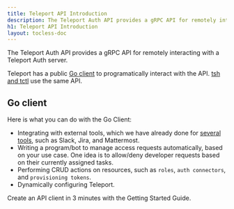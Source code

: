 ```yaml
---
title: Teleport API Introduction
description: The Teleport Auth API provides a gRPC API for remotely interacting with a Teleport Auth server.
h1: Teleport API Introduction
layout: tocless-doc
---
```


The Teleport Auth API provides a gRPC API for remotely interacting with a Teleport Auth server.

Teleport has a public [Go client](https://pkg.go.dev/github.com/gravitational/teleport/api/client)
to programatically interact with the API. [tsh and tctl](../setup/reference/cli.mdx) use the same API.

## Go client

Here is what you can do with the Go Client:
 - Integrating with external tools, which we have already done 
   for [several tools](../enterprise/workflow/index.mdx#integrating-with-an-external-tool),
   such as Slack, Jira, and Mattermost.
 - Writing a program/bot to manage access requests automatically, based on your use case. One idea
   is to allow/deny developer requests based on their currently assigned tasks.
 - Performing CRUD actions on resources, such as `roles`, `auth connectors`, and `provisioning tokens`.
 - Dynamically configuring Teleport.

<TileSet>
  <Tile icon="list" title="Go Client" href="./getting-started.mdx">
    Create an API client in 3 minutes with the Getting Started Guide.
  </Tile>
</TileSet>